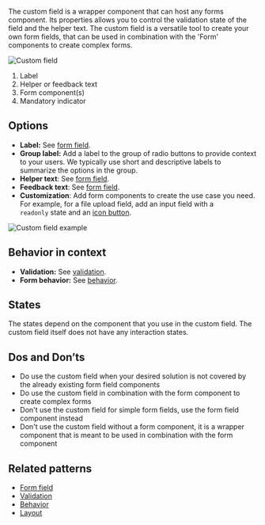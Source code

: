 The custom field is a wrapper component that can host any forms component. Its properties allows you to control the validation state of the field and the helper text. The custom field is a versatile tool to create your own form fields, that can be used in combination with the 'Form' components to create complex forms.

![Custom field](https://www.figma.com/design/wEptRgAezDU1z80Cn3eZ0o/iX-Pattern-Illustrations?node-id=3303-3291&t=SikqVQr6LWjMEjKI-4)

1. Label
2. Helper or feedback text
3. Form component(s)
4. Mandatory indicator
## Options

- **Label:** See [form field](forms/forms-field.md).
- **Group label:** Add a label to the group of radio buttons to provide context to your users. We typically use short and descriptive labels to summarize the options in the group.
- **Helper text**: See [form field](forms/forms-field.md).
- **Feedback text**: See [form field](forms/forms-field.md).
- **Customization**: Add form components to create the use case you need. For example, for a file upload field, add an input field with a `readonly` state and an [icon button](buttons/icon-button.md).

![Custom field example](https://www.figma.com/design/wEptRgAezDU1z80Cn3eZ0o/iX-Pattern-Illustrations?node-id=3483-7223&t=DlxXBQ9vTnyDcIUI-4)

## Behavior in context

- **Validation:** See [validation](forms/forms-validation.mdx).
- **Form behavior:** See [behavior](forms/forms-behavior.md).
## States

The states depend on the component that you use in the custom field. The custom field itself does not have any interaction states.
## Dos and Don’ts

- Do use the custom field when your desired solution is not covered by the already existing form field components
- Do use the custom field in combination with the form component to create complex forms
- Don't use the custom field for simple form fields, use the form field component instead
- Don't use the custom field without a form component, it is a wrapper component that is meant to be used in combination with the form component
## Related patterns

- [Form field](forms/forms-field.md)
- [Validation](forms/forms-validation.mdx)
- [Behavior](forms/forms-behavior.md)
- [Layout](forms/forms-layout.md)

